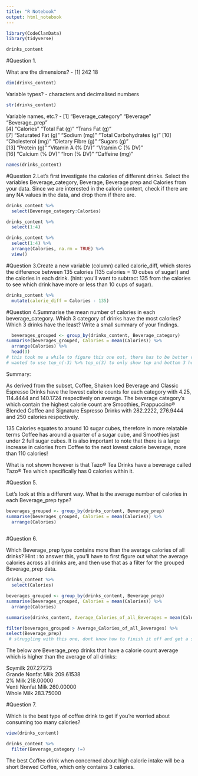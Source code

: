 ```yaml
---
title: "R Notebook"
output: html_notebook
---
```



```r
library(CodeClanData)
library(tidyverse)
```

```r
drinks_content
```

#Question 1.

What are the dimensions? 
- [1] 242  18
```r
dim(drinks_content)
```
Variable types?
- <chr> characters and <dbl> decimalised numbers
```r
str(drinks_content)
```
Variable names, etc.?
- [1] "Beverage_category"       "Beverage"                "Beverage_prep"          
 [4] "Calories"                "Total Fat (g)"           "Trans Fat (g)"          
 [7] "Saturated Fat (g)"       "Sodium (mg)"             "Total Carbohydrates (g)"
[10] "Cholesterol (mg)"        "Dietary Fibre (g)"       "Sugars (g)"             
[13] "Protein (g)"             "Vitamin A (% DV)"        "Vitamin C (% DV)"       
[16] "Calcium (% DV)"          "Iron (% DV)"             "Caffeine (mg)"          
```r
names(drinks_content)
```

#Question 2.Let’s first investigate the calories of different drinks. Select the variables Beverage_category, Beverage, Beverage prep and Calories from your data. Since we are interested in the calorie content, check if there are any NA values in the data, and drop them if there are.


```r
drinks_content %>% 
  select(Beverage_category:Calories)
```

```r
drinks_content %>% 
  select(1:4)
```

```r
drinks_content %>% 
  select(1:4) %>%
  arrange(Calories, na.rm = TRUE) %>% 
  view()
```

#Question 3.Create a new variable (column) called calorie_diff, which stores the difference between 135 calories (135 calories = 10 cubes of sugar!) and the calories in each drink. (hint: you’ll want to subtract 135 from the calories to see which drink have more or less than 10 cups of sugar).



```r
drinks_content %>% 
  mutate(calorie_diff = Calories - 135)
```

#Question 4.Summarise the mean number of calories in each beverage_category. Which 3 category of drinks have the most calories? Which 3 drinks have the least? Write a small summary of your findings.

```r
  beverages_grouped <- group_by(drinks_content, Beverage_category)
summarise(beverages_grouped, Calories = mean(Calories)) %>% 
  arrange(Calories) %>% 
  head(3)
# this took me a while to figure this one out, there has to be better code?
# wanted to use top_n(-3) %>% top_n(3) to only show top and bottom 3 however could not achieve?
```

Summary:

As derived from the subset, Coffee, Shaken Iced Beverage and Classic Espresso Drinks have the lowest calorie counts for each category with 4.25, 114.4444 and 140.1724 respectively on average. 
The beverage category's which contain the highest calorie count are Smoothies, Frappuccino® Blended Coffee and Signature Espresso Drinks with 282.2222, 276.9444 and 250 calories respectively.

135 Calories equates to around 10 sugar cubes, therefore in more relatable terms Coffee has around a quarter of a sugar cube, and Smoothies just under 2 full sugar cubes. It is also important to note that there is a large increase in calories from Coffee to the next lowest calorie beverage, more than 110 calories! 

What is not shown however is that Tazo® Tea Drinks have a beverage called Tazo® Tea which specifically has 0 calories within it.

#Question 5.

Let’s look at this a different way. What is the average number of calories in each Beverage_prep type?

```r
beverages_grouped <- group_by(drinks_content, Beverage_prep)
summarise(beverages_grouped, Calories = mean(Calories)) %>% 
  arrange(Calories)
  
```

#Question 6.

Which Beverage_prep type contains more than the average calories of all drinks?
Hint
: to answer this, you’ll have to first figure out what the average calories across all drinks are, and then use that as a filter for the grouped Beverage_prep data.

```r
drinks_content %>% 
  select(Calories)
```

```r
beverages_grouped <- group_by(drinks_content, Beverage_prep)
summarise(beverages_grouped, Calories = mean(Calories)) %>% 
  arrange(Calories)

summarise(drinks_content, Average_Calories_of_all_Beverages = mean(Calories))

filter(beverages_grouped > Average_Calories_of_all_Beverages) %>%
select(Beverage_prep)
 # struggling with this one, dont know how to finish it off and get a summary of Beverage_prep > 193.8719 ?? or to assign the mean function of calories to a variable?
```

The below are Beverage_prep drinks that have a calorie count average which is higher than the average of all drinks:

Soymilk	                207.27273			
Grande Nonfat Milk	    209.61538	
2% Milk	                218.00000			
Venti Nonfat Milk	      260.00000			
Whole Milk	            283.75000	



#Question 7.

Which is the best type of coffee drink to get if you’re worried about consuming too many calories?

```r
view(drinks_content)
```

```r
drinks_content %>% 
  filter(Beverage_category !=)
```

The best Coffee drink when concerned about high calorie intake will be a short Brewed Coffee, which only contains 3 calories.